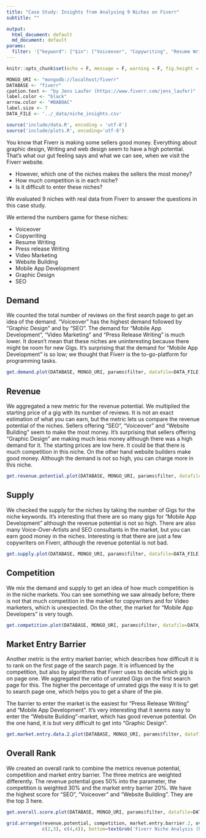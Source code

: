 ```yaml
---
title: "Case Study: Insights from Analysing 9 Niches on Fiverr"
subtitle: ""

output: 
  html_document: default
  md_document: default
params:
  filter: '{"keyword": {"$in": ["Voiceover", "Copywriting", "Resume Writing", "Press release Writing", "Video Marketing", "Website Building", "Mobile App Development", "Graphic Design", "seo"]}}'
---
```


```r
knitr::opts_chunk$set(echo = F, message = F, warning = F, fig.height = 10, fig.width = 20)
```




```r
MONGO_URI <- "mongodb://localhost/fiverr"
DATABASE <- "fiverr"
cpation.text <- "by Jens Laufer (https://www.fiverr.com/jens_laufer)"
label.color <- "black"
arrow.color <- "#BAB0AC"
label.size <- 7
DATA_FILE <- '../_data/niche_insights.csv'
```

```r
source('include/data.R', encoding = 'utf-8')
source('include/plots.R', encoding='utf-8')
```

You know that Fiverr is making some sellers good money. Everything about graphic design, Writing and web design seem to have a high potential. That's what our gut feeling says and what we can see, when we visit the Fiverr website. 

- However, which one of the niches makes the sellers the most money? 
- How much competition is in each niche? 
- Is it difficult to enter these niches?

We evaluated 9 niches with real data from Fiverr to answer the questions in this case study.


We entered the numbers game for these niches:

- Voiceover
- Copywriting
- Resume Writing
- Press release Writing
- Video Marketing
- Website Building
- Mobile App Development
- Graphic Design
- SEO

## Demand

We counted the total number of reviews on the first search page to get an idea of the demand. "Voiceover" has the highest demand followed by "Graphic Design" and by "SEO". The demand for "Mobile App Development", "Video Marketing" and "Press Release Writing" is much lower. It doesn't mean that these niches are uninteresting because there might be room for new Gigs. It's surprising that the demand for "Mobile App Development" is so low; we thought that Fiverr is the to-go-platform for programming tasks.

```r
get.demand.plot(DATABASE, MONGO_URI, params$filter, datafile=DATA_FILE)
```



## Revenue

We aggregated a new metric for the revenue potential. We multiplied the starting price of a gig with its number of reviews.  It is not an exact estimation of what you can earn, but the metric lets us compare the revenue potential of the niches. Sellers offering "SEO", "Voiceover" and "Website Building" seem to make the most money. It's surprising that sellers offering "Graphic Design" are making much less money although there was a high demand for it. The starting prices are low here. It could be that there is much competition in this niche. On the other hand  website builders make good money. Although the demand is not so high, you can charge more in this niche.

```r
get.revenue.potential.plot(DATABASE, MONGO_URI, params$filter, datafile=DATA_FILE)
```



## Supply

We checked the supply for the niches by taking the number of Gigs for the niche keywords. It's interesting that there are so many gigs for "Mobile App Development" although the revenue potential is not so high. There are also many Voice-Over-Artists and SEO consultants in the market, but you can earn good money in the niches. Interesting is that there are just a few copywriters on Fiverr, although the revenue potential is not bad.

```r

get.supply.plot(DATABASE, MONGO_URI, params$filter, datafile=DATA_FILE)
```

## Competition

We mix the demand and supply to get an idea of how much competition is in the niche markets. You can see something we saw already before; there is not that much competition in the market for copywriters and for Video marketers, which is unexpected. On the other, the market for "Mobile App Developers" is very tough. 

```r

get.competition.plot(DATABASE, MONGO_URI, params$filter, datafile=DATA_FILE)
```

## Market Entry Barrier

Another metric is the entry market barrier, which describes how difficult it is to rank on the first page of the search page. It is influenced by the competition, but also by algorithms that Fiverr uses to decide which gig is on page one. We aggregated the ratio of unrated Gigs on the first search page for this. The higher the percentage of unrated gigs the easy it is to get to search page one, which helps you to get a share of the pie. 

The barrier to enter the market is the easiest for "Press Release Writing" and "Mobile App Development". It's very interesting that it seems easy to enter the "Website Building"-market, which has good revenue potential. On the one hand, it is but very difficult to get into "Graphic Design".

```r
get.market.entry.data.2.plot(DATABASE, MONGO_URI, params$filter, datafile=DATA_FILE)
```



## Overall Rank


We created an overall rank to combine the metrics revenue potential, competition and market entry barrier. The three metrics are weighted differently. The revenue potential goes 50% into the parameter, the competition is weighted 30% and the market entry barrier 20%. We have the highest score for "SEO", "Voiceover" and "Website Building". They are the top 3 here.


```r
get.overall.score.plot(DATABASE, MONGO_URI, params$filter, datafile=DATA_FILE)
```




```r
grid.arrange(revenue.potential, competition, market.entry.barrier.2, overall.score,layout_matrix=rbind(c(1,1),
             c(2,3), c(4,4)), bottom=textGrob('Fiverr Niche Analysis (https://www.fiverr.com/jens_laufer/do-a-niche-analysis-on-fiverr)', gp = gpar(fontsize = 20))) 
```



